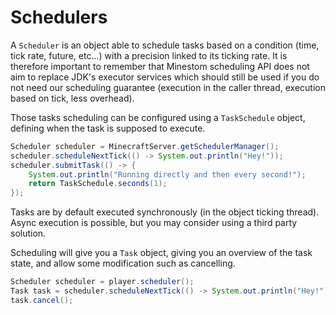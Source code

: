 # Schedulers

A `Scheduler` is an object able to schedule tasks based on a condition (time, tick rate, future, etc...) with a precision linked to its ticking rate. It is therefore important to remember that Minestom scheduling API does not aim to replace JDK's executor services which should still be used if you do not need our scheduling guarantee (execution in the caller thread, execution based on tick, less overhead).

Those tasks scheduling can be configured using a `TaskSchedule` object, defining when the task is supposed to execute.

```java
Scheduler scheduler = MinecraftServer.getSchedulerManager();
scheduler.scheduleNextTick(() -> System.out.println("Hey!"));
scheduler.submitTask(() -> {
    System.out.println("Running directly and then every second!");
    return TaskSchedule.seconds(1);
});
```

Tasks are by default executed synchronously (in the object ticking thread). Async execution is possible, but you may consider using a third party solution.

Scheduling will give you a `Task` object, giving you an overview of the task state, and allow some modification such as cancelling.

```java
Scheduler scheduler = player.scheduler();
Task task = scheduler.scheduleNextTick(() -> System.out.println("Hey!"));
task.cancel();
```
